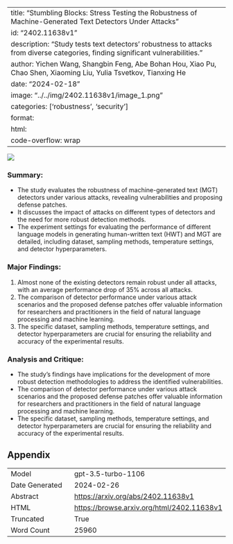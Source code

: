 
---
title: "Stumbling Blocks: Stress Testing the Robustness of Machine-Generated Text Detectors Under Attacks"
id: "2402.11638v1"
description: "Study tests text detectors' robustness to attacks from diverse categories, finding significant vulnerabilities."
author: Yichen Wang, Shangbin Feng, Abe Bohan Hou, Xiao Pu, Chao Shen, Xiaoming Liu, Yulia Tsvetkov, Tianxing He
date: "2024-02-18"
image: "../../img/2402.11638v1/image_1.png"
categories: ['robustness', 'security']
format:
  html:
    code-overflow: wrap
---

![](../../img/2402.11638v1/image_1.png)

### Summary:
- The study evaluates the robustness of machine-generated text (MGT) detectors under various attacks, revealing vulnerabilities and proposing defense patches.
- It discusses the impact of attacks on different types of detectors and the need for more robust detection methods.
- The experiment settings for evaluating the performance of different language models in generating human-written text (HWT) and MGT are detailed, including dataset, sampling methods, temperature settings, and detector hyperparameters.

### Major Findings:
1. Almost none of the existing detectors remain robust under all attacks, with an average performance drop of 35% across all attacks.
2. The comparison of detector performance under various attack scenarios and the proposed defense patches offer valuable information for researchers and practitioners in the field of natural language processing and machine learning.
3. The specific dataset, sampling methods, temperature settings, and detector hyperparameters are crucial for ensuring the reliability and accuracy of the experimental results.

### Analysis and Critique:
- The study's findings have implications for the development of more robust detection methodologies to address the identified vulnerabilities.
- The comparison of detector performance under various attack scenarios and the proposed defense patches offer valuable information for researchers and practitioners in the field of natural language processing and machine learning.
- The specific dataset, sampling methods, temperature settings, and detector hyperparameters are crucial for ensuring the reliability and accuracy of the experimental results.

## Appendix

|          |          |
|----------|----------|
| Model     | gpt-3.5-turbo-1106       |
| Date Generated     | 2024-02-26       |
| Abstract | [https://arxiv.org/abs/2402.11638v1](https://arxiv.org/abs/2402.11638v1)        |
| HTML     | [https://browse.arxiv.org/html/2402.11638v1](https://browse.arxiv.org/html/2402.11638v1)       |
| Truncated       | True       |
| Word Count       | 25960       |